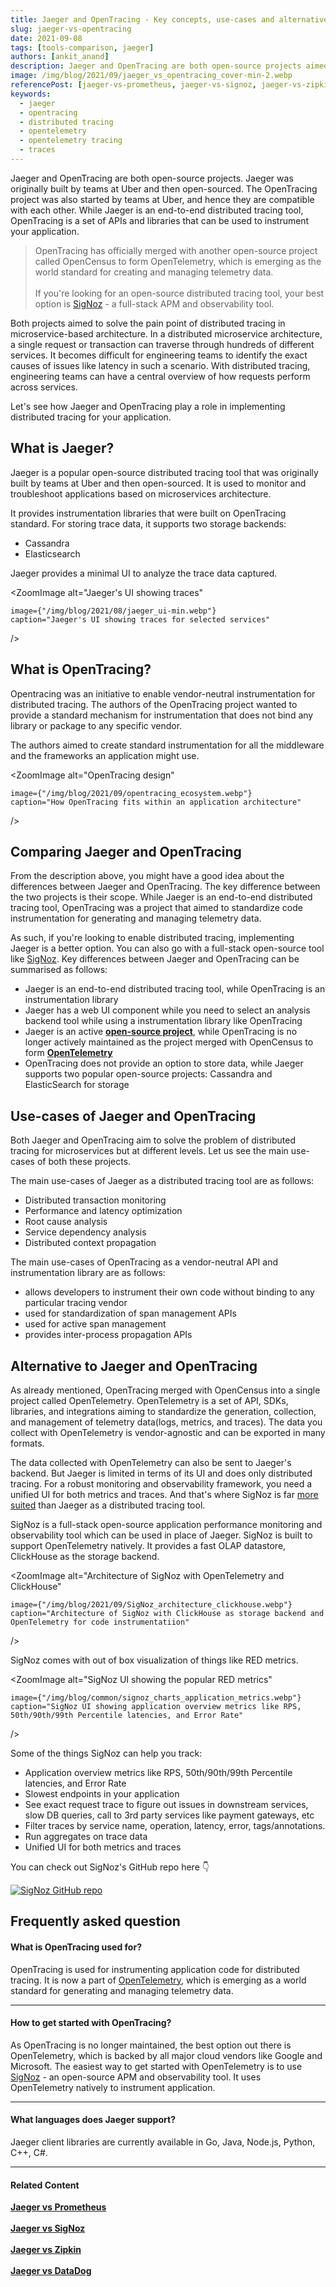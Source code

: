 ```yaml
---
title: Jaeger and OpenTracing - Key concepts, use-cases and alternatives
slug: jaeger-vs-opentracing
date: 2021-09-08
tags: [tools-comparison, jaeger]
authors: [ankit_anand]
description: Jaeger and OpenTracing are both open-source projects aimed to solve pain-points of distributed tracing. But the scope of the projects are completely different. While Jaeger is an end-to-end distributed tracing tool..
image: /img/blog/2021/09/jaeger_vs_opentracing_cover-min-2.webp
referencePost: [jaeger-vs-prometheus, jaeger-vs-signoz, jaeger-vs-zipkin, datadog-vs-jaeger]
keywords:
  - jaeger
  - opentracing
  - distributed tracing
  - opentelemetry
  - opentelemetry tracing
  - traces
---
```

<head>
  <link rel="canonical" href="https://signoz.io/blog/jaeger-vs-opentracing/"/>
</head>

Jaeger and OpenTracing are both open-source projects. Jaeger was originally built by teams at Uber and then open-sourced. The OpenTracing project was also started by teams at Uber, and hence they are compatible with each other. While Jaeger is an end-to-end distributed tracing tool, OpenTracing is a set of APIs and libraries that can be used to instrument your application.



>OpenTracing has officially merged with another open-source project called OpenCensus to form OpenTelemetry, which is emerging as the world standard for creating and managing telemetry data.<br></br>
>If you're looking for an open-source distributed tracing tool, your best option is [SigNoz](https://signoz.io/?utm_source=blog&utm_medium=article) - a full-stack APM and observability tool.

Both projects aimed to solve the pain point of distributed tracing in microservice-based architecture. In a distributed microservice architecture, a single request or transaction can traverse through hundreds of different services. It becomes difficult for engineering teams to identify the exact causes of issues like latency in such a scenario. With distributed tracing, engineering teams can have a central overview of how requests perform across services.

Let's see how Jaeger and OpenTracing play a role in implementing distributed tracing for your application.

## What is Jaeger?
Jaeger is a popular open-source distributed tracing tool that was originally built by teams at Uber and then open-sourced. It is used to monitor and troubleshoot applications based on microservices architecture.

It provides instrumentation libraries that were built on OpenTracing standard. For storing trace data, it supports two storage backends:

- Cassandra
- Elasticsearch

Jaeger provides a minimal UI to analyze the trace data captured.



<ZoomImage
    alt="Jaeger's UI showing traces"
    
    image={"/img/blog/2021/08/jaeger_ui-min.webp"}
    caption="Jaeger's UI showing traces for selected services"
    
/>

## What is OpenTracing?
Opentracing was an initiative to enable vendor-neutral instrumentation for distributed tracing. The authors of the OpenTracing project wanted to provide a standard mechanism for instrumentation that does not bind any library or package to any specific vendor.

The authors aimed to create standard instrumentation for all the middleware and the frameworks an application might use.

<ZoomImage
    alt="OpenTracing design"
    
    image={"/img/blog/2021/09/opentracing_ecosystem.webp"}
    caption="How OpenTracing fits within an application architecture"
    
/>

## Comparing Jaeger and OpenTracing
From the description above, you might have a good idea about the differences between Jaeger and OpenTracing. The key difference between the two projects is their scope. While Jaeger is an end-to-end distributed tracing tool, OpenTracing was a project that aimed to standardize code instrumentation for generating and managing telemetry data. 

As such, if you're looking to enable distributed tracing, implementing Jaeger is a better option. You can also go with a full-stack open-source tool like [SigNoz](https://signoz.io/blog/jaeger-vs-signoz/). Key differences between Jaeger and OpenTracing can be summarised as follows:

- Jaeger is an end-to-end distributed tracing tool, while OpenTracing is an instrumentation library
- Jaeger has a web UI component while you need to select an analysis backend tool while using a instrumentation library like OpenTracing
- Jaeger is an active <a href = "https://github.com/jaegertracing/jaeger" rel="noopener noreferrer nofollow" target="_blank" ><b>open-source project</b></a>, while OpenTracing is no longer actively maintained as the project merged with OpenCensus to form <a href = "https://opentelemetry.io/" rel="noopener noreferrer nofollow" target="_blank" ><b>OpenTelemetry</b></a>
- OpenTracing does not provide an option to store data, while Jaeger supports two popular open-source projects: Cassandra and ElasticSearch for storage

## Use-cases of Jaeger and OpenTracing
Both Jaeger and OpenTracing aim to solve the problem of distributed tracing for microservices but at different levels. Let us see the main use-cases of both these projects.

The main use-cases of Jaeger as a distributed tracing tool are as follows:

- Distributed transaction monitoring
- Performance and latency optimization
- Root cause analysis
- Service dependency analysis
- Distributed context propagation

The main use-cases of OpenTracing as a vendor-neutral API and instrumentation library are as follows:

- allows developers to instrument their own code without binding to any particular tracing vendor
- used for standardization of span management APIs
- used for active span management
- provides inter-process propagation APIs

## Alternative to Jaeger and OpenTracing
As already mentioned, OpenTracing merged with OpenCensus into a single project called OpenTelemetry. OpenTelemetry is a set of API, SDKs, libraries, and integrations aiming to standardize the generation, collection, and management of telemetry data(logs, metrics, and traces). The data you collect with OpenTelemetry is vendor-agnostic and can be exported in many formats.

The data collected with OpenTelemetry can also be sent to Jaeger's backend. But Jaeger is limited in terms of its UI and does only distributed tracing. For a robust monitoring and observability framework, you need a unified UI for both metrics and traces. And that's where SigNoz is far [more suited](https://signoz.io/blog/jaeger-vs-signoz/) than Jaeger as a distributed tracing tool.

SigNoz is a full-stack open-source application performance monitoring and observability tool which can be used in place of Jaeger. SigNoz is built to support OpenTelemetry natively. It provides a fast OLAP datastore, ClickHouse as the storage backend.

<ZoomImage
     alt="Architecture of SigNoz with OpenTelemetry and ClickHouse"
    
    image={"/img/blog/2021/09/SigNoz_architecture_clickhouse.webp"}
    caption="Architecture of SigNoz with ClickHouse as storage backend and OpenTelemetry for code instrumentatiion"
    
/>

SigNoz comes with out of box visualization of things like RED metrics.

<ZoomImage
    alt="SigNoz UI showing the popular RED metrics"
    
    image={"/img/blog/common/signoz_charts_application_metrics.webp"}
    caption="SigNoz UI showing application overview metrics like RPS, 50th/90th/99th Percentile latencies, and Error Rate"
    
/>

Some of the things SigNoz can help you track:

- Application overview metrics like RPS, 50th/90th/99th Percentile latencies, and Error Rate
- Slowest endpoints in your application
- See exact request trace to figure out issues in downstream services, slow DB queries, call to 3rd party services like payment gateways, etc
- Filter traces by service name, operation, latency, error, tags/annotations.
- Run aggregates on trace data
- Unified UI for both metrics and traces

You can check out SigNoz's GitHub repo here 👇

[![SigNoz GitHub repo](/img/blog/common/signoz_github.webp)](https://github.com/SigNoz/signoz)

## Frequently asked question

#### What is OpenTracing used for?
OpenTracing is used for instrumenting application code for distributed tracing. It is now a part of [OpenTelemetry](https://opentelemetry.io/), which is emerging as a world standard for generating and managing telemetry data.

___

#### How to get started with OpenTracing?
As OpenTracing is no longer maintained, the best option out there is OpenTelemetry, which is backed by all major cloud vendors like Google and Microsoft. The easiest way to get started with OpenTelemetry is to use [SigNoz](https://signoz.io/docs/architecture/) - an open-source APM and observability tool. It uses OpenTelemetry natively to instrument application.

___

#### What languages does Jaeger support?
Jaeger client libraries are currently available in Go, Java, Node.js, Python, C++, C#.

___

#### **Related Content**

**[Jaeger vs Prometheus](https://signoz.io/blog/jaeger-vs-prometheus)**<br></br>
**[Jaeger vs SigNoz](https://signoz.io/blog/jaeger-vs-signoz/)**<br></br>
**[Jaeger vs Zipkin](https://signoz.io/blog/jaeger-vs-zipkin/)**<br></br>
**[Jaeger vs DataDog](https://signoz.io/blog/datadog-vs-jaeger/)**<br></br>

